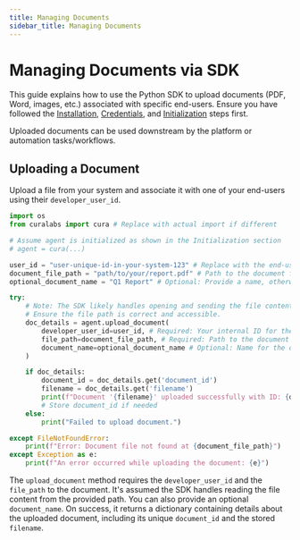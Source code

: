 ```yaml
---
title: Managing Documents
sidebar_title: Managing Documents
---
```


# Managing Documents via SDK

This guide explains how to use the Python SDK to upload documents (PDF, Word, images, etc.) associated with specific end-users. Ensure you have followed the [Installation](./tasks.md#installation), [Credentials](./tasks.md#obtaining-credentials), and [Initialization](./tasks.md#initialization) steps first.

Uploaded documents can be used downstream by the platform or automation tasks/workflows.

## Uploading a Document

Upload a file from your system and associate it with one of your end-users using their `developer_user_id`.

```python
import os
from curalabs import cura # Replace with actual import if different

# Assume agent is initialized as shown in the Initialization section
# agent = cura(...)

user_id = "user-unique-id-in-your-system-123" # Replace with the end-user's ID in your system
document_file_path = "path/to/your/report.pdf" # Path to the document file on your system
optional_document_name = "Q1 Report" # Optional: Provide a name, otherwise filename might be used

try:
    # Note: The SDK likely handles opening and sending the file content.
    # Ensure the file path is correct and accessible.
    doc_details = agent.upload_document(
        developer_user_id=user_id, # Required: Your internal ID for the end-user
        file_path=document_file_path, # Required: Path to the document file
        document_name=optional_document_name # Optional: Name for the document
    )

    if doc_details:
        document_id = doc_details.get('document_id')
        filename = doc_details.get('filename')
        print(f"Document '{filename}' uploaded successfully with ID: {document_id}")
        # Store document_id if needed
    else:
        print("Failed to upload document.")

except FileNotFoundError:
    print(f"Error: Document file not found at {document_file_path}")
except Exception as e:
    print(f"An error occurred while uploading the document: {e}")

```

The `upload_document` method requires the `developer_user_id` and the `file_path` to the document. It's assumed the SDK handles reading the file content from the provided path. You can also provide an optional `document_name`. On success, it returns a dictionary containing details about the uploaded document, including its unique `document_id` and the stored `filename`.

